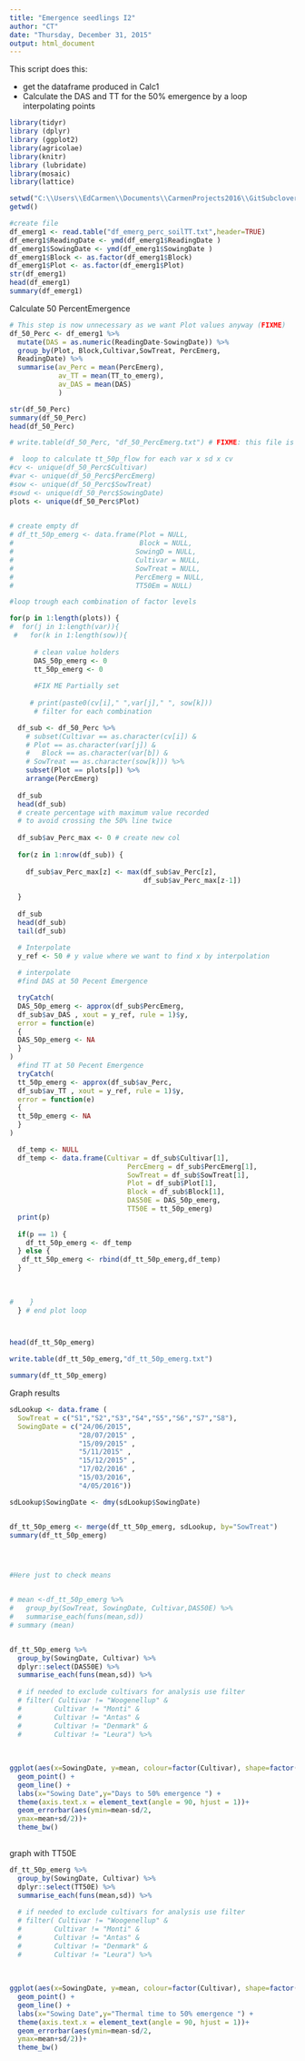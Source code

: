 ```yaml
---
title: "Emergence seedlings I2"
author: "CT"
date: "Thursday, December 31, 2015"
output: html_document
---
```


This script does this:

- get the dataframe produced in Calc1  
- Calculate the DAS and TT for the 50% emergence by a loop interpolating points


```r
library(tidyr)
library (dplyr)
library (ggplot2)
library(agricolae)
library(knitr)
library (lubridate)
library(mosaic)
library(lattice)
```


```r
setwd("C:\\Users\\EdCarmen\\Documents\\CarmenProjects2016\\GitSubclover\\EmergenceIv2")
getwd()

#create file
df_emerg1 <- read.table("df_emerg_perc_soilTT.txt",header=TRUE)
df_emerg1$ReadingDate <- ymd(df_emerg1$ReadingDate )
df_emerg1$SowingDate <- ymd(df_emerg1$SowingDate )
df_emerg1$Block <- as.factor(df_emerg1$Block)
df_emerg1$Plot <- as.factor(df_emerg1$Plot)
str(df_emerg1)
head(df_emerg1)
summary(df_emerg1)

```

Calculate 50 PercentEmergence  

```r

# This step is now unnecessary as we want Plot values anyway (FIXME)
df_50_Perc <- df_emerg1 %>%
  mutate(DAS = as.numeric(ReadingDate-SowingDate)) %>%
  group_by(Plot, Block,Cultivar,SowTreat, PercEmerg, 
  ReadingDate) %>%
  summarise(av_Perc = mean(PercEmerg), 
            av_TT = mean(TT_to_emerg),
            av_DAS = mean(DAS)
            )

str(df_50_Perc)
summary(df_50_Perc)
head(df_50_Perc)

# write.table(df_50_Perc, "df_50_PercEmerg.txt") # FIXME: this file is not yet 50%

#  loop to calculate tt_50p_flow for each var x sd x cv
#cv <- unique(df_50_Perc$Cultivar)
#var <- unique(df_50_Perc$PercEmerg)
#sow <- unique(df_50_Perc$SowTreat)
#sowd <- unique(df_50_Perc$SowingDate)
plots <- unique(df_50_Perc$Plot)
 

# create empty df
# df_tt_50p_emerg <- data.frame(Plot = NULL,
#                               Block = NULL,
#                              SowingD = NULL,
#                              Cultivar = NULL, 
#                              SowTreat = NULL,
#                              PercEmerg = NULL, 
#                              TT50Em = NULL)

#loop trough each combination of factor levels

for(p in 1:length(plots)) {
#  for(j in 1:length(var)){
 #   for(k in 1:length(sow)){
      
      # clean value holders
      DAS_50p_emerg <- 0
      tt_50p_emerg <- 0
      
      #FIX ME Partially set 
    
     # print(paste0(cv[i]," ",var[j]," ", sow[k]))
      # filter for each combination

  df_sub <- df_50_Perc %>%
    # subset(Cultivar == as.character(cv[i]) &
    # Plot == as.character(var[j]) &
    #   Block == as.character(var[b]) &
    # SowTreat == as.character(sow[k])) %>%
    subset(Plot == plots[p]) %>%
    arrange(PercEmerg)
  
  df_sub
  head(df_sub)
  # create percentage with maximum value recorded 
  # to avoid crossing the 50% line twice
  
  df_sub$av_Perc_max <- 0 # create new col
  
  for(z in 1:nrow(df_sub)) {
    
    df_sub$av_Perc_max[z] <- max(df_sub$av_Perc[z],
                                 df_sub$av_Perc_max[z-1])
    
  }
  
  df_sub
  head(df_sub)
  tail(df_sub)

  # Interpolate 
  y_ref <- 50 # y value where we want to find x by interpolation
  
  # interpolate
  #find DAS at 50 Pecent Emergence 

  tryCatch(  
  DAS_50p_emerg <- approx(df_sub$PercEmerg, 
  df_sub$av_DAS , xout = y_ref, rule = 1)$y,
  error = function(e) 
  {
  DAS_50p_emerg <- NA
  }
)
  #find TT at 50 Pecent Emergence
  tryCatch(  
  tt_50p_emerg <- approx(df_sub$av_Perc, 
  df_sub$av_TT , xout = y_ref, rule = 1)$y,
  error = function(e) 
  {
  tt_50p_emerg <- NA
  }
)

  df_temp <- NULL
  df_temp <- data.frame(Cultivar = df_sub$Cultivar[1],
                             PercEmerg = df_sub$PercEmerg[1], 
                             SowTreat = df_sub$SowTreat[1],
                             Plot = df_sub$Plot[1],
                             Block = df_sub$Block[1],
                             DAS50E = DAS_50p_emerg,
                             TT50E = tt_50p_emerg)
  print(p)
  
  if(p == 1) {
    df_tt_50p_emerg <- df_temp
  } else {
   df_tt_50p_emerg <- rbind(df_tt_50p_emerg,df_temp) 
  }                     
  
  
      
#    } 
  } # end plot loop



head(df_tt_50p_emerg)

write.table(df_tt_50p_emerg,"df_tt_50p_emerg.txt")

summary(df_tt_50p_emerg)

```

Graph results 

```r

sdLookup <- data.frame (
  SowTreat = c("S1","S2","S3","S4","S5","S6","S7","S8"),
  SowingDate = c("24/06/2015", 
                 "28/07/2015" ,
                 "15/09/2015" ,
                 "5/11/2015" ,
                 "15/12/2015" ,
                 "17/02/2016" ,
                 "15/03/2016",
                 "4/05/2016"))

sdLookup$SowingDate <- dmy(sdLookup$SowingDate)


df_tt_50p_emerg <- merge(df_tt_50p_emerg, sdLookup, by="SowTreat")
summary(df_tt_50p_emerg)





```

```r

#Here just to check means 


# mean <-df_tt_50p_emerg %>%
#   group_by(SowTreat, SowingDate, Cultivar,DAS50E) %>%
#   summarise_each(funs(mean,sd))
# summary (mean)


df_tt_50p_emerg %>%
  group_by(SowingDate, Cultivar) %>%
  dplyr::select(DAS50E) %>%
  summarise_each(funs(mean,sd)) %>%
  
  # if needed to exclude cultivars for analysis use filter 
  # filter( Cultivar != "Woogenellup" &
  #        Cultivar != "Monti" &
  #        Cultivar != "Antas" &
  #        Cultivar != "Denmark" &
  #        Cultivar != "Leura") %>%
         
 
  
ggplot(aes(x=SowingDate, y=mean, colour=factor(Cultivar), shape=factor(Cultivar))) +
  geom_point() +
  geom_line() +
  labs(x="Sowing Date",y="Days to 50% emergence ") +
  theme(axis.text.x = element_text(angle = 90, hjust = 1))+
  geom_errorbar(aes(ymin=mean-sd/2,
  ymax=mean+sd/2))+
  theme_bw()
 


```






graph with TT50E 

```r


df_tt_50p_emerg %>%
  group_by(SowingDate, Cultivar) %>%
  dplyr::select(TT50E) %>%
  summarise_each(funs(mean,sd)) %>%
  
  # if needed to exclude cultivars for analysis use filter 
  # filter( Cultivar != "Woogenellup" &
  #        Cultivar != "Monti" &
  #        Cultivar != "Antas" &
  #        Cultivar != "Denmark" &
  #        Cultivar != "Leura") %>%
         
 
  
ggplot(aes(x=SowingDate, y=mean, colour=factor(Cultivar), shape=factor(Cultivar))) +
  geom_point() +
  geom_line() +
  labs(x="Sowing Date",y="Thermal time to 50% emergence ") +
  theme(axis.text.x = element_text(angle = 90, hjust = 1))+
  geom_errorbar(aes(ymin=mean-sd/2,
  ymax=mean+sd/2))+
  theme_bw()
 

```





